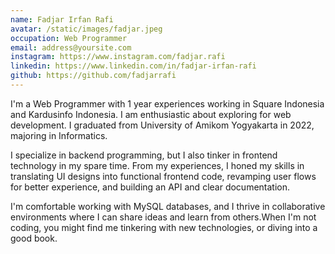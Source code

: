 ```yaml
---
name: Fadjar Irfan Rafi
avatar: /static/images/fadjar.jpeg
occupation: Web Programmer
email: address@yoursite.com
instagram: https://www.instagram.com/fadjar.rafi
linkedin: https://www.linkedin.com/in/fadjar-irfan-rafi
github: https://github.com/fadjarrafi
---
```


I'm a Web Programmer with 1 year experiences working in Square Indonesia and Kardusinfo Indonesia. I am enthusiastic about exploring for web development. I graduated from University of Amikom Yogyakarta in 2022, majoring in Informatics.

I specialize in backend programming, but I also tinker in frontend technology in my spare time. From my experiences, I honed my skills in translating UI designs into functional frontend code, revamping user flows for better experience, and building an API and clear documentation.

I'm comfortable working with MySQL databases, and I thrive in collaborative environments where I can share ideas and learn from others.When I'm not coding, you might find me tinkering with new technologies, or diving into a good book. ️
